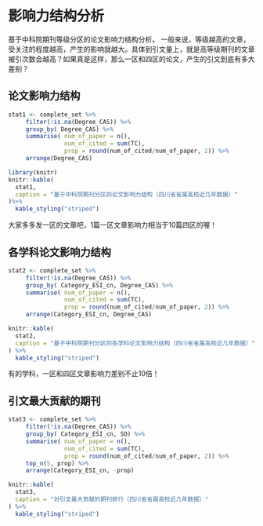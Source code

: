 # 影响力结构分析 {#impact}

基于中科院期刊等级分区的论文影响力结构分析。
一般来说，等级越高的文章，受关注的程度越高，产生的影响就越大。具体到引文量上，就是高等级期刊的文章被引次数会越高？如果真是这样，那么一区和四区的论文，产生的引文到底有多大差别？

## 论文影响力结构
```r
stat1 <- complete_set %>% 
     filter(!is.na(Degree_CAS)) %>% 
     group_by( Degree_CAS) %>%
     summarise( num_of_paper = n(), 
                num_of_cited = sum(TC),
                prop = round(num_of_cited/num_of_paper, 2)) %>% 
     arrange(Degree_CAS) 

```



```r
library(knitr)
knitr::kable(
  stat1,
  caption = "基于中科院期刊分区的论文影响力结构（四川省省属高校近几年数据）"
)%>%
  kable_styling("striped")
```

大家多多发一区的文章吧，1篇一区文章影响力相当于10篇四区的喔！


## 各学科论文影响力结构
```r
stat2 <- complete_set %>% 
     filter(!is.na(Degree_CAS)) %>% 
     group_by( Category_ESI_cn, Degree_CAS) %>%
     summarise( num_of_paper = n(), 
                num_of_cited = sum(TC),
                prop = round(num_of_cited/num_of_paper, 2)) %>% 
     arrange(Category_ESI_cn, Degree_CAS) 

```

```r
knitr::kable(
  stat2,
  caption = "基于中科院期刊分区的各学科论文影响力结构（四川省省属高校近几年数据）"
) %>%
  kable_styling("striped")
```

有的学科，一区和四区文章影响力差别不止10倍！



## 引文最大贡献的期刊
```r
stat3 <- complete_set %>% 
     filter(!is.na(Degree_CAS)) %>% 
     group_by( Category_ESI_cn, SO) %>%
     summarise( num_of_paper = n(), 
                num_of_cited = sum(TC),
                prop = round(num_of_cited/num_of_paper, 2)) %>% 
     top_n(5, prop) %>% 
     arrange(Category_ESI_cn, -prop) 

```

```r
knitr::kable(
  stat3,
  caption = "对引文最大贡献的期刊排行（四川省省属高校近几年数据）"
) %>%
  kable_styling("striped")
```



